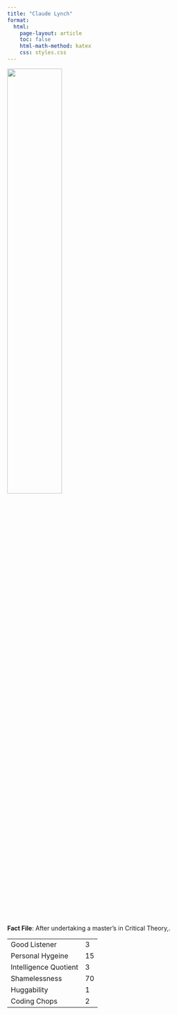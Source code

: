 ```yaml
---
title: "Claude Lynch"
format:
  html:
    page-layout: article
    toc: false
    html-math-method: katex
    css: styles.css 
---
```


![](claude.jpg){width="50%"}

**Fact File**: After undertaking a master's in Critical Theory,.

|                       |     |
|-----------------------|-----|
| Good Listener         | 3   |
| Personal Hygeine      | 15  |
| Intelligence Quotient | 3   |
| Shamelessness         | 70  |
| Huggability           | 1   |
| Coding Chops          | 2   |
